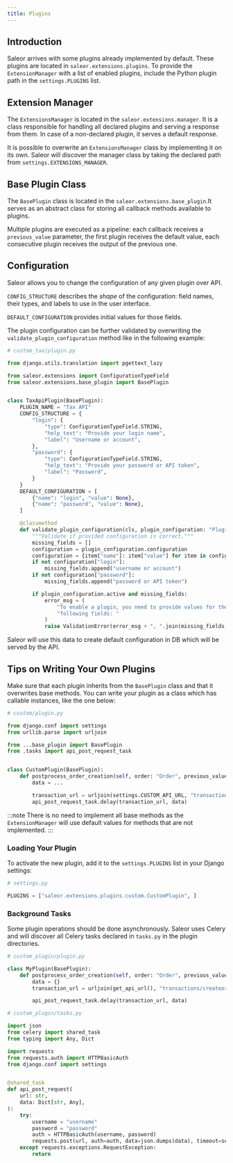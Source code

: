 ```yaml
---
title: Plugins
---
```


## Introduction

Saleor arrives with some plugins already implemented by default. These plugins are located in `saleor.extensions.plugins`.
To provide the `ExtensionManager` with a list of enabled plugins, include the Python plugin path in the `settings.PLUGINS` list.

## Extension Manager

The `ExtensionsManager` is located in the `saleor.extensions.manager`. It is a class responsible for handling all declared plugins and serving a response from them. In case of a non-declared plugin, it serves a default response.

It is possible to overwrite an `ExtensionsManager` class by implementing it on its own. Saleor will discover the manager class by taking the declared path from `settings.EXTENSIONS_MANAGER`.

## Base Plugin Class

The `BasePlugin` class is located in the `saleor.extensions.base_plugin`.It serves as an abstract class for storing all callback methods available to plugins.

Multiple plugins are executed as a pipeline: each callback receives a `previous_value` parameter, the first plugin receives the default value, each consecutive plugin receives the output of the previous one.

## Configuration

Saleor allows you to change the configuration of any given plugin over API.

`CONFIG_STRUCTURE` describes the *shape* of the configuration: field names, their types, and labels to use in the user interface.

`DEFAULT_CONFIGURATION` provides initial values for those fields.

The plugin configuration can be further validated by overwriting the `validate_plugin_configuration` method like in the following example:

```python
# custom_tax/plugin.py

from django.utils.translation import pgettext_lazy

from saleor.extensions import ConfigurationTypeField
from saleor.extensions.base_plugin import BasePlugin


class TaxApiPlugin(BasePlugin):
    PLUGIN_NAME = "Tax API"
    CONFIG_STRUCTURE = {
        "login": {
            "type": ConfigurationTypeField.STRING,
            "help_text": "Provide your login name",
            "label": "Username or account",
        },
        "password": {
            "type": ConfigurationTypeField.STRING,
            "help_text": "Provide your password or API token",
            "label": "Password",
        }
    }
    DEFAULT_CONFIGURATION = [
        {"name": "login", "value": None},
        {"name": "password", "value": None},
    ]

    @classmethod
    def validate_plugin_configuration(cls, plugin_configuration: "PluginConfiguration"):
        """Validate if provided configuration is correct."""
        missing_fields = []
        configuration = plugin_configuration.configuration
        configuration = {item["name"]: item["value"] for item in configuration}
        if not configuration["login"]:
            missing_fields.append("username or account")
        if not configuration["password"]:
            missing_fields.append("password or API token")

        if plugin_configuration.active and missing_fields:
            error_msg = (
                "To enable a plugin, you need to provide values for the "
                "following fields: "
            )
            raise ValidationError(error_msg + ", ".join(missing_fields))
```

Saleor will use this data to create default configuration in DB which will be served by the API.

## Tips on Writing Your Own Plugins

Make sure that each plugin inherits from the `BasePlugin` class and that it overwrites base methods.
You can write your plugin as a class which has callable instances, like the one below:

```python
# custom/plugin.py

from django.conf import settings
from urllib.parse import urljoin

from ...base_plugin import BasePlugin
from .tasks import api_post_request_task


class CustomPlugin(BasePlugin):
    def postprocess_order_creation(self, order: "Order", previous_value: Any):
        data = ...

        transaction_url = urljoin(settings.CUSTOM_API_URL, "transactions/createoradjust")
        api_post_request_task.delay(transaction_url, data)
```

:::note
There is no need to implement all base methods as the `ExtensionManager` will use default values for methods that are not implemented.
:::

### Loading Your Plugin

To activate the new plugin, add it to the `settings.PLUGINS` list in your Django settings:

```python
# settings.py

PLUGINS = ["saleor.extensions.plugins.custom.CustomPlugin", ]
```

### Background Tasks

Some plugin operations should be done asynchronously. Saleor uses Celery and will discover all Celery tasks declared in `tasks.py` in the plugin directories.

```python
# custom_plugin/plugin.py

class MyPlugin(BasePlugin):
    def postprocess_order_creation(self, order: "Order", previous_value: Any):
        data = {}
        transaction_url = urljoin(get_api_url(), "transactions/createoradjust")

        api_post_request_task.delay(transaction_url, data)
```

```python
# custom_plugin/tasks.py

import json
from celery import shared_task
from typing import Any, Dict

import requests
from requests.auth import HTTPBasicAuth
from django.conf import settings


@shared_task
def api_post_request(
    url: str,
    data: Dict[str, Any],
):
    try:
        username = "username"
        password = "password"
        auth = HTTPBasicAuth(username, password)
        requests.post(url, auth=auth, data=json.dumps(data), timeout=settings.TIMEOUT)
    except requests.exceptions.RequestException:
        return
```
